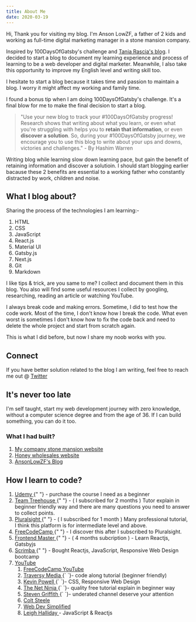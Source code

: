 ```yaml
---
title: About Me
date: 2020-03-19
---
```


Hi, Thank you for visiting my blog. I'm Anson LowZF, a father of 2 kids and working as full-time digital marketing manager in a stone mansion company.

Inspired by 100DaysOfGatsby's challenge and <a href='https://www.taniarascia.com/' target='_blank' rel='noreferrer noopener'>Tania Rascia's blog</a>. I decided to start a blog to document my learning experience and process of learning to be a web developer and digital marketer. Meanwhile, I also take this opportunity to improve my English level and writing skill too.

I hesitate to start a blog because it takes time and passion to maintain a blog. I worry it might affect my working and family time.

I found a bonus tip when I am doing 100DaysOfGatsby's challenge. It's a final blow for me to make the final decision to start a blog.

> "Use your new blog to track your #100DaysOfGatsby progress! Research shows that writing about what you learn, or even what you're struggling with helps you to **retain that information**, or even **discover a solution**. So, during your #100DaysOfGatsby journey, we encourage you to use this blog to write about your ups and downs, victories and challenges."
> \- By Hashim Warren

Writing blog while learning slow down learning pace, but gain the benefit of retaining information and discover a solutioin. I should start blogging earlier bacause these 2 benefits are essential to a working father who constantly distracted by work, children and noise.

## What I blog about?

Sharing the process of the technologies I am learning:-

1.  HTML
1.  CSS
1.  JavaScript
1.  React.js
1.  Material UI
1.  Gatsby.js
1.  Next.js
1.  Git
1.  Markdown

I like tips & trick, are you same to me? I collect and document them in this blog. You also will find some useful resources I collect by googling, researching, reading an article or watching YouTube.

I always break code and making errors. Sometime, I did to test how the code work. Most of the time, I don't know how I break the code. What even worst is sometimes I don't know how to fix the code back and need to delete the whole project and start from scratch again.

This is what I did before, but now I share my noob works with you.

## Connect

If you have better solution related to the blog I am writing, feel free to reach me out @ <a href='https://twitter.com/ansonlowzf' target='_blank' rel='noreferrer noopener'>Twitter</a>

## It's never too late

I'm self taught, start my web development journey with zero knowledge, without a computer science degree and from the age of 36. If I can build something, you can do it too.

### What I had built?

<ol>
  <li>
    <a
      href="https://www.stoneinnovations.com.my"
      target="_blank"
      rel="noreferrer noopener"
    >
      My company stone mansion website
    </a>
  </li>
  <li>
    <a
      href="https://www.soness.com.my"
      target="_blank"
      rel="noreferrer noopener"
    >
      Honey wholesales website
    </a>
  </li>
  <li>
    <a href="https://ansonlowzf.com" target="_blank" rel="noreferrer noopener">
      AnsonLowZF's Blog
    </a>
  </li>
</ol>

## How I learn to code?

<ol>
  <li>
    <a href="https://www.udemy.com/" target="_blank" rel="noreferrer noopener">
      Udemy
    </a>{" "}
    - purchase the course I need as a beginner
  </li>
  <li>
    <a
      href="https://teamtreehouse.com/"
      target="_blank"
      rel="noreferrer noopener"
    >
      Team Treehouse
    </a>{" "}
    - ( I subscribed for 2 months ) Tutor explain in beginner friendly way and
    there are many questions you need to answer to collect points.
  </li>
  <li>
    <a
      href="https://www.pluralsight.com/"
      target="_blank"
      rel="noreferrer noopener"
    >
      Pluralsight
    </a>{" "}
    - ( I subscribed for 1 month ) Many professional tutorial, I think this
    platform is for intermediate level and above.
  </li>
  <li>
    <a
      href="https://www.freecodecamp.org/"
      target="_blank"
      rel="noreferrer noopener"
    >
      FreeCodeCamp
    </a>{" "}
    - I discover this after I subscribed to Pluralsight.
  </li>
  <li>
    <a
      href="https://www.pluralsight.com/"
      target="_blank"
      rel="noreferrer noopener"
    >
      Frontend Master
    </a>{" "}
    - ( 4 months subcription ) - Learn Reactjs, Gatsbyjs
  </li>
  <li>
    <a href="https://scrimba.com/" target="_blank" rel="noreferrer noopener">
      Scrimba
    </a>{" "}
    - Bought Reactjs, JavaScript, Responsive Web Design bootcamp
  </li>
  <li>
    <a href="https://youtube.com/" target="_blank" rel="noreferrer noopener">
      YouTube
    </a>
    <ol>
      <li>
        <a
          href="https://www.youtube.com/channel/UC8butISFwT-Wl7EV0hUK0BQ"
          target="_blank"
          rel="noreferrer noopener"
        >
          FreeCodeCamp YouTube
        </a>
      </li>
      <li>
        <a
          href="https://www.youtube.com/user/TechGuyWeb/"
          target="_blank"
          rel="noreferrer noopener"
        >
          Traversy Media
        </a>
        {` `}- code along tutorial (beginner friendly)
      </li>
      <li>
        <a
          href="https://www.youtube.com/user/KepowOb/"
          target="_blank"
          rel="noreferrer noopener"
        >
          Kevin Powell
        </a>
        {` `}- CSS, Responsive Web Design
      </li>
      <li>
        <a
          href="https://www.youtube.com/channel/UCW5YeuERMmlnqo4oq8vwUpg/"
          target="_blank"
          rel="noreferrer noopener"
        >
          The Net Ninja
        </a>
        {` `}- quality free tutorial explain in beginner way
      </li>
      <li>
        <a
          href="https://www.youtube.com/channel/UCTBGXCJHORQjivtgtMsmkAQ/"
          target="_blank"
          rel="noreferrer noopener"
        >
          Steven Griffith
        </a>
        {` `}- underated channel deserve your attention
      </li>
      <li>
        <a
          href="https://www.youtube.com/channel/UCrqAGUPPMOdo0jfQ6grikZw/"
          target="_blank"
          rel="noreferrer noopener"
        >
          Colt Steele
        </a>
      </li>
      <li>
        <a
          href="https://www.youtube.com/channel/UCFbNIlppjAuEX4znoulh0Cw/"
          target="_blank"
          rel="noreferrer noopener"
        >
          Web Dev Simplified
        </a>
      </li>
      <li>
        <a
          href="https://www.youtube.com/user/leighhalliday/"
          target="_blank"
          rel="noreferrer noopener"
        >
          Leigh Halliday
        </a>
        - JavaScript &amp; Reactjs
      </li>
    </ol>
  </li>
</ol>

<!--

## Why I learn to code?

I love Wordpress and Wix, you can find a lot of article talking the benefits of using them.

They can provide 90%

I will just talk a few things I don't like

### Costly

You have to subscribe to monthly plan, higher tier provide more function. If you need advance function, you have to buy plugin.

I'm talking about wordpress.com, I do not suggest you to use wordpress.org to build your own website.

You might do something wrong and take very long time to settle, your wordpress setup might has some vulnarable security issue. Not safe for you and your visitor.

There are a lot of professional wordpress developer. You can pay to hire them to build your wordpress's website.

But, if you can pay to hire a wordpress develop to build your website, why not just use wordpress.com? The wordpress's team and company doing very great job to make sure your website is safe.

### Cumbersome

Said if you have a new link you want to change in 11 different blog post. You have to find them out and change them one by one.

You have to manually adjust margin, padding,

You are limited to some function

## Heavy

I can build a minimalist website with just the elements I need

I can control how my

I can build a fast

## I struggling to or not to give up

I don't know how many times my evil's mind ask me to give up on learning to code

I have limited time to learn. My wife is also working to contribute household expenses. Hence, she take the babysitter and household manager and I'm become the homechef and household assistant after working hour.

By the time, I can start learning, it's 8pm

Let's see how my mind attack me with nuclear bomb:-

> "You have short time to learn coding, how many years you need to learn then only can build your first website?"

> You are too old to learn coding, your brain muscle is rotten.

> Your work not give you enough pressure? Why make your life so stress?

> Your English is so lousy, you're not tired to check google dictionary so often?

> Why you want to learn coding? Why can't you Just focus on your current work?

> They are so many talented in the industry. There is no place for you anymore. Give up is so easy

> Coding is hard, programming is even harder. See? Everything you learn is hard to apply. Give up can make your life easier.

> You are not talented, you always forget what you learn and don't know how to apply what you learn. How many times, your brain is blank in front of your PC?

> You kids need a father as companion, you should give up your learning time and accompany your kids

> Your home is so noisy, you cannot concentrate. Why not give up and play with your kids?

> Look at those happy gathering photo your friend share on Facebook. Why don't go join them?

> You should have more time to rest, rest can increase your productive on the next day.

> Life is short, don't make your life so difficult.

> There are so many CRM platform to choose for your company website, why waste so long hour to learn? What you can do with coding can just do by Wordpress or Wix

> Wow, It's feel so relief to just give up, aren't you? Enjoy your short life.

Since, 2018 May 25th I created a github account

If you check out my github, those long empty "no contribution" timeline is when I'm struggling whether I should continue learn to code.

It's not easy, persistant is hard

 -->
